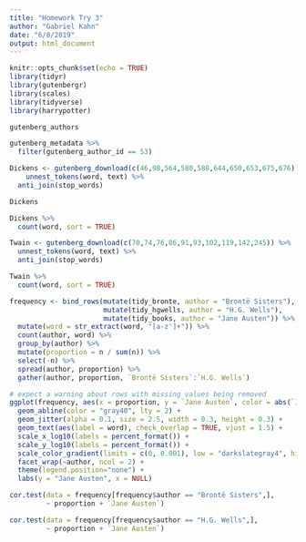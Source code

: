 ```yaml
---
title: "Homework Try 3"
author: "Gabriel Kahn"
date: "6/8/2019"
output: html_document
---
```


```r
knitr::opts_chunk$set(echo = TRUE)
library(tidyr)
library(gutenbergr)
library(scales)
library(tidyverse)
library(harrypotter)
```

```r
gutenberg_authors

```


```r
gutenberg_metadata %>% 
  filter(gutenberg_author_id == 53)

```


```r

Dickens <- gutenberg_download(c(46,98,564,580,588,644,650,653,675,676)) %>% 
    unnest_tokens(word, text) %>%
  anti_join(stop_words)

Dickens
```


```r
Dickens %>%
  count(word, sort = TRUE)
```

```r
Twain <- gutenberg_download(c(70,74,76,86,91,93,102,119,142,245)) %>%
  unnest_tokens(word, text) %>%
  anti_join(stop_words)
```


```r
Twain %>%
  count(word, sort = TRUE)
```

```r
frequency <- bind_rows(mutate(tidy_bronte, author = "Brontë Sisters"),
                       mutate(tidy_hgwells, author = "H.G. Wells"), 
                       mutate(tidy_books, author = "Jane Austen")) %>% 
  mutate(word = str_extract(word, "[a-z']+")) %>%
  count(author, word) %>%
  group_by(author) %>%
  mutate(proportion = n / sum(n)) %>% 
  select(-n) %>% 
  spread(author, proportion) %>% 
  gather(author, proportion, `Brontë Sisters`:`H.G. Wells`)

```

```r

# expect a warning about rows with missing values being removed
ggplot(frequency, aes(x = proportion, y = `Jane Austen`, color = abs(`Jane Austen` - proportion))) +
  geom_abline(color = "gray40", lty = 2) +
  geom_jitter(alpha = 0.1, size = 2.5, width = 0.3, height = 0.3) +
  geom_text(aes(label = word), check_overlap = TRUE, vjust = 1.5) +
  scale_x_log10(labels = percent_format()) +
  scale_y_log10(labels = percent_format()) +
  scale_color_gradient(limits = c(0, 0.001), low = "darkslategray4", high = "gray75") +
  facet_wrap(~author, ncol = 2) +
  theme(legend.position="none") +
  labs(y = "Jane Austen", x = NULL)
```


```r
cor.test(data = frequency[frequency$author == "Brontë Sisters",],
         ~ proportion + `Jane Austen`)

cor.test(data = frequency[frequency$author == "H.G. Wells",], 
         ~ proportion + `Jane Austen`)

```